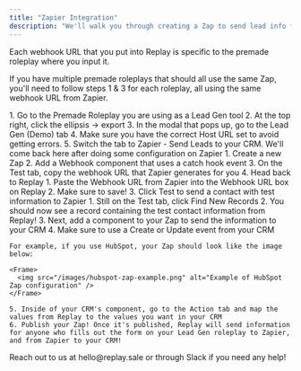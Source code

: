 ```yaml
---
title: "Zapier Integration"
description: "We'll walk you through creating a Zap to send lead info from the Lead Gen Roleplay to your CRM"
---
```


<Note>
Each webhook URL that you put into Replay is specific to the premade roleplay where you input it.

If you have multiple premade roleplays that should all use the same Zap, you'll need to follow steps 1 & 3 for each roleplay, all using the same webhook URL from Zapier.

</Note>

<Steps>
  <Step title="On Replay">
    1. Go to the Premade Roleplay you are using as a Lead Gen tool
    2. At the top right, click the ellipsis -> export
    3. In the modal that pops up, go to the Lead Gen (Demo) tab
    4. Make sure you have the correct Host URL set to avoid getting errors. 
    5. Switch the tab to Zapier - Send Leads to your CRM. We'll come back here after doing some configuration on Zapier
  </Step>

<Step title="On Zapier">
  1. Create a new Zap 2. Add a Webhook component that uses a catch hook event 3.
  On the Test tab, copy the webhook URL that Zapier generates for you 4. Head
  back to Replay
</Step>

<Step title="Back on Replay">
  1. Paste the Webhook URL from Zapier into the Webhook URL box on Replay 2.
  Make sure to save! 3. Click Test to send a contact with test information to
  Zapier
</Step>

  <Step title="Back to Zapier">
    1. Still on the Test tab, click Find New Records
    2. You should now see a record containing the test contact information from Replay!
    3. Next, add a component to your Zap to send the information to your CRM
    4. Make sure to use a Create or Update event from your CRM

    For example, if you use HubSpot, your Zap should look like the image below:

    <Frame>
      <img src="/images/hubspot-zap-example.png" alt="Example of HubSpot Zap configuration" />
    </Frame>

    5. Inside of your CRM's component, go to the Action tab and map the values from Replay to the values you want in your CRM
    6. Publish your Zap! Once it's published, Replay will send information for anyone who fills out the form on your Lead Gen roleplay to Zapier, and from Zapier to your CRM!

  </Step>
</Steps>

<Note type="info">
  Reach out to us at hello@replay.sale or through Slack if you need any help!
</Note>
